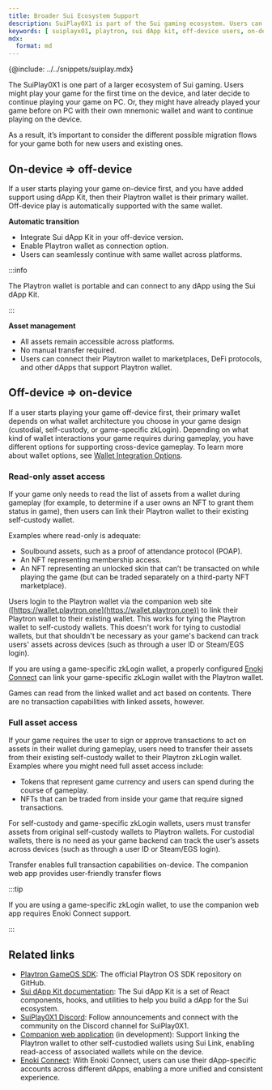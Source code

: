 ```yaml
---
title: Broader Sui Ecosystem Support
description: SuiPlay0X1 is part of the Sui gaming ecosystem. Users can migrate accounts between on-device and off-device versions of a game. 
keywords: [ suiplayx01, playtron, sui dApp kit, off-device users, on-device users, sui gaming, on-device gaming, off-device gaming, playtron wallet, off-device play, on-device play, dApp kit, migrate off-device to on-device, migrate on-device to off-device ]
mdx:
  format: md
---
```


{@include: ../../snippets/suiplay.mdx}

The SuiPlay0X1 is one part of a larger ecosystem of Sui gaming. Users might play your game for the first time on the device, and later decide to continue playing your game on PC. Or, they might have already played your game before on PC with their own mnemonic wallet and want to continue playing on the device.

As a result, it’s important to consider the different possible migration flows for your game both for new users and existing ones.

## On-device ⇒ off-device

If a user starts playing your game on-device first, and you have added support using dApp Kit, then their Playtron wallet is their primary wallet. Off-device play is automatically supported with the same wallet.

**Automatic transition**

- Integrate Sui dApp Kit in your off-device version.
- Enable Playtron wallet as connection option.
- Users can seamlessly continue with same wallet across platforms.

:::info

The Playtron wallet is portable and can connect to any dApp using the Sui dApp Kit.

:::

**Asset management**

- All assets remain accessible across platforms.
- No manual transfer required.
- Users can connect their Playtron wallet to marketplaces, DeFi protocols, and other dApps that support Playtron wallet.

## Off-device ⇒ on-device

If a user starts playing your game off-device first, their primary wallet depends on what wallet architecture you choose in your game design (custodial, self-custody, or game-specific zkLogin). Depending on what kind of wallet interactions your game requires during gameplay, you have different options for supporting cross-device gameplay. To learn more about wallet options, see [Wallet Integration Options](./migration-strategies.mdx).

### Read-only asset access

If your game only needs to read the list of assets from a wallet during gameplay (for example, to determine if a user owns an NFT to grant them status in game), then users can link their Playtron wallet to their existing self-custody wallet.

Examples where read-only is adequate:

- Soulbound assets, such as a proof of attendance protocol (POAP).
- An NFT representing membership access. 
- An NFT representing an unlocked skin that can’t be transacted on while playing the game (but can be traded separately on a third-party NFT marketplace).

Users login to the Playtron wallet via the companion web site ([https://wallet.playtron.one](https://wallet.playtron.one)) to link their Playtron wallet to their existing wallet. This works for tying the Playtron wallet to self-custody wallets. This doesn't work for tying to custodial wallets, but that shouldn't be necessary as your game's backend can track users' assets across devices (such as through a user ID or Steam/EGS login).

If you are using a game-specific zkLogin wallet, a properly configured [Enoki Connect](https://docs.enoki.mystenlabs.com/enoki-connect) can link your game-specific zkLogin wallet with the Playtron wallet.  

Games can read from the linked wallet and act based on contents. There are no transaction capabilities with linked assets, however.

### Full asset access

If your game requires the user to sign or approve transactions to act on assets in their wallet during gameplay, users need to transfer their assets from their existing self-custody wallet to their Playtron zkLogin wallet. Examples where you might need full asset access include:

- Tokens that represent game currency and users can spend during the course of gameplay.
- NFTs that can be traded from inside your game that require signed transactions.

For self-custody and game-specific zkLogin wallets, users must transfer assets from original self-custody wallets to Playtron wallets. For custodial wallets, there is no need as your game backend can track the user’s assets across devices (such as through a user ID or Steam/EGS login).

Transfer enables full transaction capabilities on-device. The companion web app provides user-friendly transfer flows  

:::tip

If you are using a game-specific zkLogin wallet, to use the companion web app requires Enoki Connect support.

:::

## Related links

- [Playtron GameOS SDK](https://github.com/playtron-os/playtron-sdk): The official Playtron OS SDK repository on GitHub.
- [Sui dApp Kit documentation](https://sdk.mystenlabs.com/dapp-kit): The Sui dApp Kit is a set of React components, hooks, and utilities to help you build a dApp for the Sui ecosystem.
- [SuiPlay0X1 Discord](https://discord.gg/suiplay): Follow announcements and connect with the community on the Discord channel for SuiPlay0X1.
- [Companion web application](https://wallet.playtron.one) (in development): Support linking the Playtron wallet to other self-custodied wallets using Sui Link, enabling read-access of associated wallets while on the device.
- [Enoki Connect](https://docs.enoki.mystenlabs.com/enoki-connect): With Enoki Connect, users can use their dApp-specific accounts across different dApps, enabling a more unified and consistent experience.
